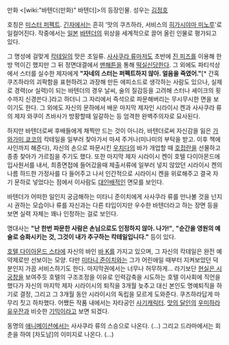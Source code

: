 만화 <[wiki:"바텐더(만화)" 바텐더]>의 등장인물. 성우는 [[김정호]]

호칭은 [[미스터 퍼펙트]]. [[긴자]]에서는 흔히 '맛의 쿠즈하라, 서비스의 [[히가시야마 미노루]]'로 일컬어진다. 작중에서는 [[일본]] [[바텐더]]의 위상을 세계적으로 끌어 올린 인물로 평가되고 있다.

그 명성에 걸맞게 [[칵테일]]의 맛은 초일류. [[사사쿠라 류]]마저도 초반에 [[진 피즈]]를 이용해 한 방 먹이긴 했지만 그 뒤 정면대결에서 [[맨해튼]]을 통해 [[떡실신]]당한다. 그 외에도 파티석상에서 스터를 실수한 제자에게 '''"자네의 스터는 퍼펙트하지 않아. 얼음을 죽였어."'''[* 간혹 쿠즈하라의 괴팍함을 표현하려고 과장해 만든 에피소드로 생각하는 사람도 있으나, 실제로 경력(or 실력)이 되는 바텐더의 경우 날씨, 술의 질감등을 고려해 스터나 셰이크의 횟수까지 신경쓴다.]라고 하더니 그 자리에서 즉석으로 파문해버리는 무시무시한 면을 보이기도 한다. 그 외에도 자신의 문하에서 배운 마지막 제자인 시라이시 켄과 사사쿠라 류의 제자 와쿠이 츠바사가 방황할때 일갈하는 등 엄격한 완벽주의자로 묘사된다.

하지만 바텐더로써 후배들에게 채찍만 드는 것이 아니라, 바텐더로써 자신감을 잃은 [[가와가미 쿄코]]의 칵테일을 일부러 찾아가서 마셔 주거나(미나미의 부탁을 받고. 이후 책에 사인까지 해준다), 자신의 손으로 파문시킨 [[우치다]]의 바가 개업할 때 [[호접란]]을 선물하고 종종 찾아가 가르침을 주기도 했다. 또한 마지막 제자 시라이시 켄이 호텔 다이아몬드에 입사원서를 내서, 최종면접에 들어갔을때 제출서류에 일부러 넣지 않았던 시라이시 켄의 나름 하드한 가정사를 다 들어주고 나서 인간적으로 시라이시 켄을 위로해주고 결국 자기 문하로 넣었다는 점에서 이사람도 [[대인배]]적인 면모를 보인다.

바텐더가 어떠한 일인지 궁금해하는 미타니 준이치에게 사사쿠라 류를 만나볼 것을 넌지시 권하는 모습이나 류를 자신과는 다른 타입이지만 우수한 바텐더라고 하는 장면 등을 보면 실력 자체는 꽤나 인정하는 걸로 보인다.

명대사는 '''"난 한번 파문한 사람은 손님으로도 인정하지 않아. 나가!"''', '''"순간을 영원의 예술로 승화시키는 것, 그것이 내가 추구하는 칵테일입니다."''' 등이 있다.

[[호텔 다이아몬드 스타]]에 자신의 바인 [[바 K]]를 가지고 있으며, 그 자신의 칵테일은 완전 예약제로만 선보이는 모양. 다만 [[미타니 준이치]]와는 그가 어린애일 때부터 지켜보았던 덕분인지 가끔 서비스하기도 한다. 마지막권에서는 너무나 허무하게... 라기보단 [[현실은 시궁창]]을 보여주듯 호텔의 구조조정을 이유로 인력감축을 시도하는 호텔 이사회에 직언을 했다가 자신의 마지막 제자 시라이시의 퇴직을 3개월 늦추고 대신 본인도 명예퇴직을 하기로 결정, 그리고 그 3개월 동안 시라이시의 독립을 모르게 도와준다. 쿠즈하라답게 마무리 짓고 하차했다. 어쨌든 작품 내에서는 자타공인 [[사기캐릭터]]. [[맛의 달인]]의 [[우미하라 유우잔]]과 비슷한 [[기믹]]이라고 보면 되겠다.

동명의 [[애니메이션]]에서는 사사쿠라 류의 스승으로 나온다. (...)
그리고 드라마에서는 회춘을 하여 [차도남]의 이미지로 나온다. (...)
